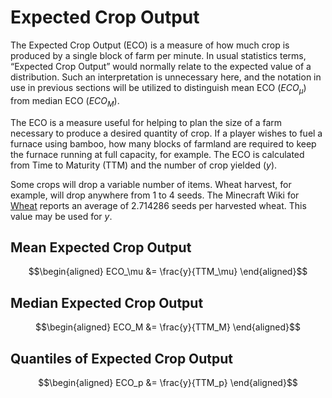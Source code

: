 # Expected Crop Output

The Expected Crop Output (ECO) is a measure of how much crop is produced by a single block of farm per minute. In usual statistics terms, "Expected Crop Output" would normally relate to the expected value of a distribution. Such an interpretation is unnecessary here, and the notation in use in previous sections will be utilized to distinguish mean ECO ($ECO_\mu$) from median ECO ($ECO_M$). 

The ECO is a measure useful for helping to plan the size of a farm necessary to produce a desired quantity of crop. If a player wishes to fuel a furnace using bamboo, how many blocks of farmland are required to keep the furnace running at full capacity, for example. The ECO is calculated from Time to Maturity (TTM) and the number of crop yielded ($y$). 

Some crops will drop a variable number of items. Wheat harvest, for example, will drop anywhere from 1 to 4 seeds. The Minecraft Wiki for [Wheat](https://minecraft.fandom.com/wiki/Wheat#Farming) reports an average of 2.714286 seeds per harvested wheat.  This value may be used for $y$. 

## Mean Expected Crop Output

$$\begin{aligned}
ECO_\mu &= \frac{y}{TTM_\mu}
\end{aligned}$$

## Median Expected Crop Output

$$\begin{aligned}
ECO_M &= \frac{y}{TTM_M}
\end{aligned}$$

## Quantiles of Expected Crop Output

$$\begin{aligned}
ECO_p &= \frac{y}{TTM_p}
\end{aligned}$$